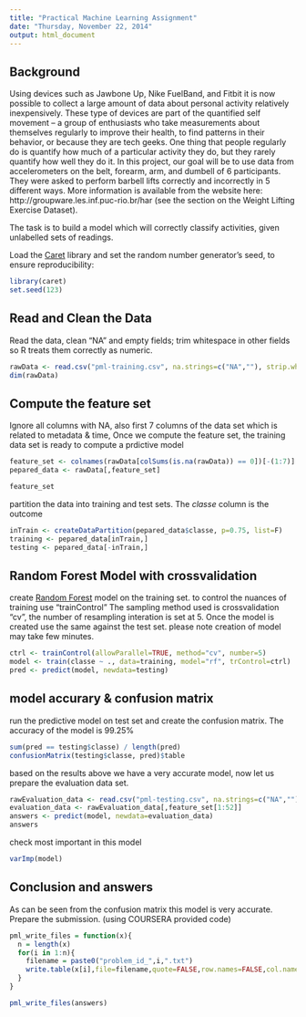 ```yaml
---
title: "Practical Machine Learning Assignment"
date: "Thursday, November 22, 2014"
output: html_document
---
```





## Background
Using devices such as Jawbone Up, Nike FuelBand, and Fitbit it is now possible to collect a large amount of data about personal activity relatively inexpensively. These type of devices are part of the quantified self movement – a group of enthusiasts who take measurements about themselves regularly to improve their health, to find patterns in their behavior, or because they are tech geeks. One thing that people regularly do is quantify how much of a particular activity they do, but they rarely quantify how well they do it. In this project, our goal will be to use data from accelerometers on the belt, forearm, arm, and dumbell of 6 participants. They were asked to perform barbell lifts correctly and incorrectly in 5 different ways. More information is available from the website here: http://groupware.les.inf.puc-rio.br/har (see the section on the Weight Lifting Exercise Dataset). 

The task is to build a model which will correctly classify activities, given unlabelled sets of readings.

Load the [Caret](http://caret.r-forge.r-project.org/) library and set the random number generator's seed, to ensure reproducibility:

```r
library(caret)
set.seed(123)
```

## Read and Clean the Data
Read the data, clean "NA" and empty fields; trim whitespace in other fields so R treats them correctly as numeric.

```r
rawData <- read.csv("pml-training.csv", na.strings=c("NA",""), strip.white=T)
dim(rawData)
```

## Compute the feature set

Ignore all columns with NA, also first 7 columns of the data set which is related to metadata & time, Once we compute the feature set, the training data set is ready to compute a prdictive model


```r
feature_set <- colnames(rawData[colSums(is.na(rawData)) == 0])[-(1:7)]
pepared_data <- rawData[,feature_set]

feature_set

```

partition the data into training and test sets. The *classe* column is the outcome 

```r
inTrain <- createDataPartition(pepared_data$classe, p=0.75, list=F)
training <- pepared_data[inTrain,]
testing <- pepared_data[-inTrain,]
```

## Random Forest Model with crossvalidation

create [Random Forest](https://en.wikipedia.org/wiki/Random_forest) model on the training set. to control the nuances of training use "trainControl" The sampling method used is crossvalidation "cv", the number of resampling interation is set at 5. Once the model is created use the same against the test set. please note creation of model may take few minutes.

```r
ctrl <- trainControl(allowParallel=TRUE, method="cv", number=5)
model <- train(classe ~ ., data=training, model="rf", trControl=ctrl)
pred <- predict(model, newdata=testing)
```


## model accurary & confusion matrix
run the predictive model on test set and create the confusion matrix. The accuracy of the model is 99.25%

```r
sum(pred == testing$classe) / length(pred)
confusionMatrix(testing$classe, pred)$table
```

based on the results above we have a very accurate model, now let us prepare the evaluation data set.

```r
rawEvaluation_data <- read.csv("pml-testing.csv", na.strings=c("NA",""), strip.white=T)
evaluation_data <- rawEvaluation_data[,feature_set[1:52]]
answers <- predict(model, newdata=evaluation_data)
answers
```

check most important in this model

```r
varImp(model)
```

## Conclusion and answers

As can be seen from the confusion matrix this model is very accurate. 
Prepare the submission. (using COURSERA provided code)

```r


pml_write_files = function(x){
  n = length(x)
  for(i in 1:n){
    filename = paste0("problem_id_",i,".txt")
    write.table(x[i],file=filename,quote=FALSE,row.names=FALSE,col.names=FALSE)
  }
}

pml_write_files(answers)


```


